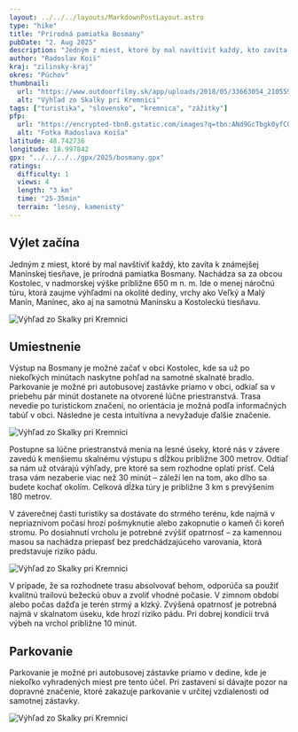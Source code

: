 ```yaml
---
layout: ../../../layouts/MarkdownPostLayout.astro
type: "hike"
title: "Prírodná pamiatka Bosmany"
pubDate: "2. Aug 2025"
description: "Jedným z miest, ktoré by mal navštíviť každý, kto zavíta k známejšej Manínskej tiesňave, je prírodná pamiatka Bosmany. Nachádza sa za obcou Kostolec, v nadmorskej výške približne 650 m n. m. Ide o menej náročnú túru, ktorá zaujme výhľadmi na okolité dediny, vrchy ako Veľký a Malý Manín, Manínec, ako aj na samotnú Manínsku a Kostoleckú tiesňavu."
author: "Radoslav Koiš"
kraj: "zilinsky-kraj"
okres: "Púchov"
thumbnail:
  url: "https://www.outdoorfilmy.sk/app/uploads/2018/05/33663054_2105595349469086_776130917151277056_o.jpg"
  alt: "Výhľad zo Skalky pri Kremnici"
tags: ["turistika", "slovensko", "kremnica", "zážitky"]
pfp:
  url: "https://encrypted-tbn0.gstatic.com/images?q=tbn:ANd9GcTbgk0yfCOe55931lf6q0osfhGRU-fnH8Im1g&s"
  alt: "Fotka Radoslava Koiša"
latitude: 48.742736
longitude: 18.997842
gpx: "../../../../gpx/2025/bosmany.gpx"
ratings:
  difficulty: 1
  views: 4
  length: "3 km"
  time: "25-35min"
  terrain: "lesný, kamenistý"
---
```



## Výlet začína

Jedným z miest, ktoré by mal navštíviť každý, kto zavíta k známejšej Manínskej tiesňave, je prírodná pamiatka Bosmany. Nachádza sa za obcou Kostolec, v nadmorskej výške približne 650 m n. m. Ide o menej náročnú túru, ktorá zaujme výhľadmi na okolité dediny, vrchy ako Veľký a Malý Manín, Manínec, ako aj na samotnú Manínsku a Kostoleckú tiesňavu.

<Image 
  src={hora1200}
  alt="Výhľad zo Skalky pri Kremnici"
  inferSize={true}
  layout="constrained"
  loading="eager"
/>

## Umiestnenie

Výstup na Bosmany je možné začať v obci Kostolec, kde sa už po niekoľkých minútach naskytne pohľad na samotné skalnaté bradlo. Parkovanie je možné pri autobusovej zastávke priamo v obci, odkiaľ sa v priebehu pár minút dostanete na otvorené lúčne priestranstvá. Trasa nevedie po turistickom značení, no orientácia je možná podľa informačných tabúľ v obci. Následne je cesta intuitívna a nevyžaduje ďalšie značenie.

<Image 
  src={znacka1200}
  alt="Výhľad zo Skalky pri Kremnici"
  inferSize={true}
  layout="constrained"
  loading="lazy"
/>

Postupne sa lúčne priestranstvá menia na lesné úseky, ktoré nás v závere zavedú k menšiemu skalnému výstupu s dĺžkou približne 300 metrov. Odtiaľ sa nám už otvárajú výhľady, pre ktoré sa sem rozhodne oplatí prísť. Celá trasa vám nezaberie viac než 30 minút – záleží len na tom, ako dlho sa budete kochať okolím. Celková dĺžka túry je približne 3 km s prevýšením 180 metrov.

 <Aside title="Upozornenie" type="danger">
  V záverečnej časti turistiky sa dostávate do strmého terénu, kde najmä v nepriaznivom počasí hrozí pošmyknutie alebo zakopnutie o kameň či koreň stromu. Po dosiahnutí vrcholu je potrebné zvýšiť opatrnosť – za kamennou masou sa nachádza priepasť bez predchádzajúceho varovania, ktorá predstavuje riziko pádu.
</Aside>

<Image 
  src={vyhlad1200}
  alt="Výhľad zo Skalky pri Kremnici"
  inferSize={true}
  layout="constrained"
  loading="lazy"
/>

V prípade, že sa rozhodnete trasu absolvovať behom, odporúča sa použiť kvalitnú trailovú bežeckú obuv a zvoliť vhodné počasie. V zimnom období alebo počas dažďa je terén strmý a klzký. Zvýšená opatrnosť je potrebná najmä v skalnatom úseku, kde hrozí riziko pádu. Pri dobrej kondícii trvá výbeh na vrchol približne 10 minút.

## Parkovanie

Parkovanie je možné pri autobusovej zástavke priamo v dedine, kde je niekoľko vyhradených miest pre tento účel. Pri zastavení si dávajte pozor na dopravné značenie, ktoré zakazuje parkovanie v určitej vzdialenosti od samotnej zástavky. 

<Image 
  src={zastavka1200}
  alt="Výhľad zo Skalky pri Kremnici"
  inferSize={true}
  layout="constrained"
  loading="lazy"
/>
